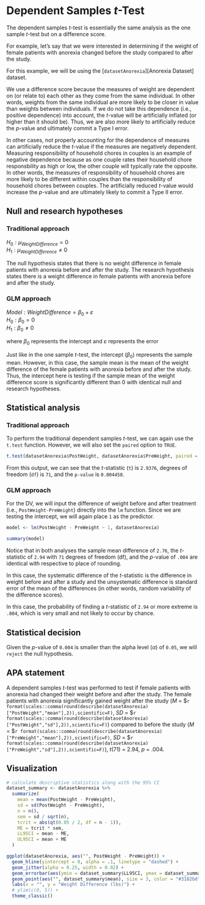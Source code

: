 # Dependent Samples *t*-Test

The dependent samples *t*-test is essentially the same analysis as the one sample *t*-test but on a difference score. 

For example, let's say that we were interested in determining if the weight of female patients with anorexia changed before the study compared to after the study.

For this example, we will be using the [`datasetAnorexia`][Anorexia Dataset] dataset.

We use a difference score because the measures of weight are dependent on (or relate to) each other as they come from the same individual. In other words, weights from the same individual are more likely to be closer in value than weights between individuals. If we do not take this dependence (i.e., positive dependence) into account, the *t*-value will be artificially inflated (or higher than it should be). Thus, we are also more likely to artificially reduce the *p*-value and ultimately commit a Type I error.

In other cases, not properly accounting for the dependence of measures can artificially reduce the *t*-value if the measures are negatively dependent. Measuring responsibility of household chores in couples is an example of negative dependence because as one couple rates their household chore responsbility as high or low, the other couple will typically rate the opposite. In other words, the measures of responsibility of household chores are more likely to be different within couples than the responsibility of household chores between couples. The artificially reduced *t*-value would increase the *p*-value and are ultimately likely to commit a Type II error.

## Null and research hypotheses

### Traditional approach
$H_0: \mu_{WeightDifference} = 0$
<BR>$H_1: \mu_{WeightDifference} \ne 0$

The null hypothesis states that there is no weight difference in female patients with anorexia before and after the study. The research hypothesis states there is a weight difference in female patients with anorexia before and after the study.

### GLM approach
$Model: WeightDifference = \beta_0 + \varepsilon$
<BR>$H_0: \beta_0 = 0$
<BR>$H_1: \beta_0 \ne 0$

where $\beta_0$ represents the intercept and $\varepsilon$ represents the error

Just like in the one sample *t*-test, the intercept ($\beta_{0}$) represents the sample mean. However, in this case, the sample mean is the mean of the weight difference of the female patients with anorexia before and after the study. Thus, the intercept here is testing if the sample mean of the weight difference score is significantly different than 0 with identical null and research hypotheses.

## Statistical analysis

### Traditional approach
To perform the traditional dependent samples *t*-test, we can again use the `t.test` function. However, we will also set the `paired` option to `TRUE`.
```r
t.test(datasetAnorexia$PostWeight, datasetAnorexia$PreWeight, paired = TRUE)
```

From this output, we can see that the *t*-statistic (`t`) is `2.9376`, degrees of freedom (`df`) is `71`, and the `p-value` is `0.004458`.

### GLM approach
For the DV, we will input the difference of weight before and after treatment (i.e., `PostWeight-PreWeight`) directly into the `lm` function. Since we are testing the intercept, we will again place `1` as the predictor. 
```r
model <- lm(PostWeight - PreWeight ~ 1, datasetAnorexia)
```

```r
summary(model)
```

Notice that in both analyses the sample mean difference of `2.76`, the *t*-statistic of `2.94` with `71` degrees of freedom (df), and the *p*-value of `.004` are identical with respective to place of rounding.

In this case, the systematic difference of the *t*-statistic is the difference in weight before and after a study and the unsystematic difference is standard error of the mean of the differences (in other words, random variability of the difference scores).

In this case, the probability of finding a *t*-statistic of `2.94` or more extreme is `.004`, which is very small and not likely to occur by chance.

## Statistical decision
Given the *p*-value of `0.004` is smaller than the alpha level ($\alpha$) of `0.05`, we will `reject` the null hypothesis.

## APA statement

A dependent samples *t*-test was performed to test if female patients with anorexia had changed their weight before and after the study. The female patients with anorexia significantly gained weight after the study (*M* = \$`r format(scales::comma(round(describe(datasetAnorexia)["PostWeight","mean"],2)),scientific=F)`, *SD* = \$`r format(scales::comma(round(describe(datasetAnorexia)["PostWeight","sd"],2)),scientific=F)`) compared to before the study (*M* = \$`r format(scales::comma(round(describe(datasetAnorexia)["PreWeight","mean"],2)),scientific=F)`, *SD* = \$`r format(scales::comma(round(describe(datasetAnorexia)["PreWeight","sd"],2)),scientific=F)`), *t*(71) = 2.94, *p* = .004.

## Visualization
```r
# calculate descriptive statistics along with the 95% CI
dataset_summary <- datasetAnorexia %>%
  summarize(
    mean = mean(PostWeight - PreWeight),
    sd = sd(PostWeight - PreWeight),
    n = n(),
    sem = sd / sqrt(n),
    tcrit = abs(qt(0.05 / 2, df = n - 1)),
    ME = tcrit * sem,
    LL95CI = mean - ME,
    UL95CI = mean + ME
  )

ggplot(datasetAnorexia, aes("", PostWeight - PreWeight)) +
  geom_hline(yintercept = 0, alpha = .1, linetype = "dashed") +
  geom_jitter(alpha = 0.25, width = 0.02) +
  geom_errorbar(aes(ymin = dataset_summary$LL95CI, ymax = dataset_summary$UL95CI), width = 0.01, color = "#3182bd", alpha = 0.5) +
  geom_point(aes("", dataset_summary$mean), size = 3, color = "#3182bd", alpha = 0.5) +
  labs(x = "", y = "Weight Difference (lbs)") +
  # ylim(c(0, 5)) +
  theme_classic()
```
